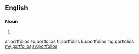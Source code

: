==English==

===Noun===
{{head|en|plural}}

# {{plural of|portfolio|lang=en|nocat=1}}

[[ar:portfolios]]
[[eo:portfolios]]
[[fr:portfolios]]
[[ku:portfolios]]
[[mg:portfolios]]
[[my:portfolios]]
[[sv:portfolios]]